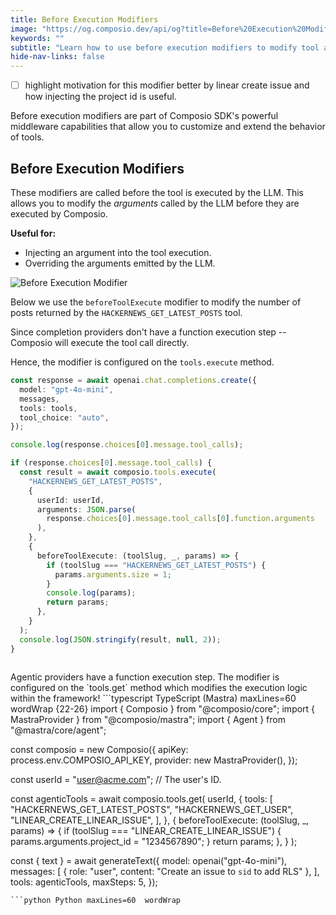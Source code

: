 ```yaml
---
title: Before Execution Modifiers
image: "https://og.composio.dev/api/og?title=Before%20Execution%20Modifiers"   # image for socials
keywords: ""
subtitle: "Learn how to use before execution modifiers to modify tool arguments before execution."
hide-nav-links: false
---
```


- [ ] highlight motivation for this modifier better by linear create issue and how injecting the project id is useful.

Before execution modifiers are part of Composio SDK's powerful middleware capabilities that allow you to customize and extend the behavior of tools.

## Before Execution Modifiers
These modifiers are called before the tool is executed by the LLM. This allows you to modify the *arguments* called by the LLM before they are executed by Composio.

**Useful for:**
- Injecting an argument into the tool execution.
- Overriding the arguments emitted by the LLM.

<Frame>
    <img src="../../assets/images/before-execute.png" alt="Before Execution Modifier" />
</Frame>

<Note>Below we use the `beforeToolExecute` modifier to modify the number of posts returned by the `HACKERNEWS_GET_LATEST_POSTS` tool.</Note>

<Tabs>
<Tab title="With Chat Completions">
Since completion providers don't have a function execution step -- Composio will execute the tool call directly.

Hence, the modifier is configured on the `tools.execute` method.
<CodeGroup>
```typescript TypeScript maxLines=60 wordWrap {11, 20-28}
const response = await openai.chat.completions.create({
  model: "gpt-4o-mini",
  messages,
  tools: tools,
  tool_choice: "auto",
});

console.log(response.choices[0].message.tool_calls);

if (response.choices[0].message.tool_calls) {
  const result = await composio.tools.execute(
    "HACKERNEWS_GET_LATEST_POSTS",
    {
      userId: userId,
      arguments: JSON.parse(
        response.choices[0].message.tool_calls[0].function.arguments
      ),
    },
    {
      beforeToolExecute: (toolSlug, _, params) => {
        if (toolSlug === "HACKERNEWS_GET_LATEST_POSTS") {
          params.arguments.size = 1;
        }
        console.log(params);
        return params;
      },
    }
  );
  console.log(JSON.stringify(result, null, 2));
}
```
```python Python maxLines=60  wordWrap

```
</CodeGroup>
</Tab>

<Tab title="With Agentic Frameworks">
Agentic providers have a function execution step.
The modifier is configured on the `tools.get` method which modifies the execution logic within the framework!

<CodeGroup>
```typescript TypeScript (Mastra) maxLines=60  wordWrap {22-26}
import { Composio } from "@composio/core";
import { MastraProvider } from "@composio/mastra";
import { Agent } from "@mastra/core/agent";

const composio = new Composio({
  apiKey: process.env.COMPOSIO_API_KEY,
  provider: new MastraProvider(),
});

const userId = "user@acme.com"; // The user's ID.

const agenticTools = await composio.tools.get(
  userId,
  {
    tools: [
      "HACKERNEWS_GET_LATEST_POSTS",
      "HACKERNEWS_GET_USER",
      "LINEAR_CREATE_LINEAR_ISSUE",
    ],
  },
  {
    beforeToolExecute: (toolSlug, _, params) => {
      if (toolSlug === "LINEAR_CREATE_LINEAR_ISSUE") {
        params.arguments.project_id = "1234567890";
      }
      return params;
    },
  }
);

const { text } = await generateText({
  model: openai("gpt-4o-mini"),
  messages: [
    { role: "user", content: "Create an issue to `sid` to add RLS" },
  ],
  tools: agenticTools,
  maxSteps: 5,
});
```
```python Python maxLines=60  wordWrap

```
</CodeGroup>
</Tab>
</Tabs> 